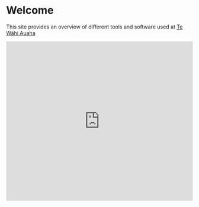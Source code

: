 
# Welcome

This site provides an overview of different tools and software used at [Te Wāhi Auaha](https://tewahi.com)

<Bleed>
  <iframe
    width="100%"
    height="430"
    src="https://www.youtube.com/embed/tAw80XRpcSI"
    frameborder="0"
    allow="accelerometer; autoplay; clipboard-write; encrypted-media; gyroscope; picture-in-picture"
    allowfullscreen
  />
</Bleed>

Video shot by Isobel Beszant and Bo Chen, edited by Bo Chen